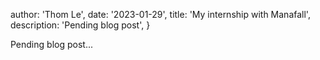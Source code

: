 
  author: 'Thom Le',
  date: '2023-01-29',
  title: 'My internship with Manafall',
  description:
    'Pending blog post',
}


Pending blog post...
